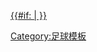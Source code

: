 [[2014-15赛季欧洲联赛#资格赛 |{{#if:{{{dc|}}} |{{nowrap |2014-15赛季-{zh-hans:欧洲联赛;zh-hant:歐霸}- }} }} {{nowrap |资格赛 }} ]]

<noinclude>
[[Category:足球模板]]

</noinclude>